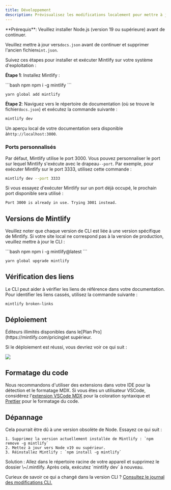 ```yaml
---
title: Développement
description: Prévisualisez les modifications localement pour mettre à jour votre documentation
---
```


<Info>
  **Prérequis**: Veuillez installer Node.js (version 19 ou supérieure) avant de continuer.<br />

  Veuillez mettre à jour vers`docs.json` avant de continuer et supprimer l'ancien fichier`mint.json`.
</Info>

Suivez ces étapes pour installer et exécuter Mintlify sur votre système d'exploitation :

**Étape 1**: Installez Mintlify :

<CodeGroup>
  ```bash npm
  npm i -g mintlify
  ```

  ```bash yarn
  yarn global add mintlify
  ```
</CodeGroup>

**Étape 2**: Naviguez vers le répertoire de documentation (où se trouve le fichier`docs.json`) et exécutez la commande suivante :

```bash
mintlify dev
```

Un aperçu local de votre documentation sera disponible à`http://localhost:3000`.

### Ports personnalisés

Par défaut, Mintlify utilise le port 3000. Vous pouvez personnaliser le port sur lequel Mintlify s'exécute avec le drapeau`--port`. Par exemple, pour exécuter Mintlify sur le port 3333, utilisez cette commande :

```bash
mintlify dev --port 3333
```

Si vous essayez d'exécuter Mintlify sur un port déjà occupé, le prochain port disponible sera utilisé :

```md
Port 3000 is already in use. Trying 3001 instead.
```

## Versions de Mintlify

Veuillez noter que chaque version de CLI est liée à une version spécifique de Mintlify. Si votre site local ne correspond pas à la version de production, veuillez mettre à jour le CLI :

<CodeGroup>
  ```bash npm
  npm i -g mintlify@latest
  ```

  ```bash yarn
  yarn global upgrade mintlify
  ```
</CodeGroup>

## Vérification des liens

Le CLI peut aider à vérifier les liens de référence dans votre documentation. Pour identifier les liens cassés, utilisez la commande suivante :

```bash
mintlify broken-links
```

## Déploiement

<Tip>
  Éditeurs illimités disponibles dans le[Plan Pro](https://mintlify.com/pricing)et supérieur.
</Tip>

Si le déploiement est réussi, vous devriez voir ce qui suit :

<Frame>
  <img src="/images/checks-passed.png" style={{ borderRadius: '0.5rem' }} />
</Frame>

## Formatage du code

Nous recommandons d'utiliser des extensions dans votre IDE pour la détection et le formatage MDX. Si vous êtes un utilisateur VSCode, considérez l'[extension VSCode MDX](https://marketplace.visualstudio.com/items?itemName=unifiedjs.vscode-mdx) pour la coloration syntaxique et [Prettier](https://marketplace.visualstudio.com/items?itemName=esbenp.prettier-vscode) pour le formatage du code.

## Dépannage

<AccordionGroup>
  <Accordion title="Error: Could not load the &#x22;sharp&#x22; module using the darwin-arm64 runtime">
    Cela pourrait être dû à une version obsolète de Node. Essayez ce qui suit :

    1. Supprimez la version actuellement installée de Mintlify : `npm remove -g mintlify`
    2. Mettez à jour vers Node v19 ou supérieur.
    3. Réinstallez Mintlify : `npm install -g mintlify`
  </Accordion>

  <Accordion title="Issue: Encountering an unknown error">
    Solution : Allez dans le répertoire racine de votre appareil et supprimez le dossier \~/.mintlify. Après cela, exécutez `mintlify dev` à nouveau.
  </Accordion>
</AccordionGroup>

Curieux de savoir ce qui a changé dans la version CLI ? [Consultez le journal des modifications CLI.](https://www.npmjs.com/package/mintlify?activeTab=versions)

